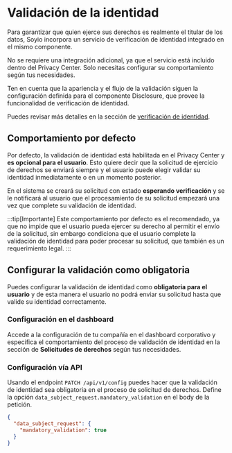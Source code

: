 # Validación de la identidad

Para garantizar que quien ejerce sus derechos es realmente el titular de los datos, Soyio incorpora un servicio de verificación de identidad integrado en el mismo componente.

No se requiere una integración adicional, ya que el servicio está incluido dentro del Privacy Center. Solo necesitas configurar su comportamiento según tus necesidades.

Ten en cuenta que la apariencia y el flujo de la validación siguen la configuración definida para el componente Disclosure, que provee la funcionalidad de verificación de identidad.

Puedes revisar más detalles en la sección de [verificación de identidad](/docs/integration-guide/disclosure/introduction).

## Comportamiento por defecto

Por defecto, la validación de identidad está habilitada en el Privacy Center y **es opcional para el usuario**. Esto quiere decir que la solicitud de ejercicio de derechos se enviará siempre y el usuario puede elegir validar su identidad inmediatamente o en un momento posterior.

En el sistema se creará su solicitud con estado **esperando verificación** y se le notificará al usuario que el procesamiento de su solicitud empezará una vez que complete su validación de identidad.

:::tip[Importante]
Este comportamiento por defecto es el recomendado, ya que no impide que el usuario pueda ejercer su derecho al permitir el envío de la solicitud, sin embargo condiciona que el usuario complete la validación de identidad para poder procesar su solicitud, que también es un requerimiento legal.
:::

## Configurar la validación como obligatoria

Puedes configurar la validación de identidad como **obligatoria para el usuario** y de esta manera el usuario no podrá enviar su solicitud hasta que valide su identidad correctamente.

### Configuración en el dashboard

Accede a la configuración de tu compañía en el dashboard corporativo y especifica el comportamiento del proceso de validación de identidad en la sección de **Solicitudes de derechos** según tus necesidades.

### Configuración vía API

Usando el endpoint `PATCH /api/v1/config` puedes hacer que la validación de identidad sea obligatoria en el proceso de solicitud de derechos. Define la opción `data_subject_request.mandatory_validation` en el body de la petición.

```json title="body"
{
  "data_subject_request": {
    "mandatory_validation": true
  }
}
```
